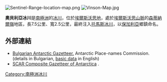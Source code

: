 [[Image:Sentinel-Range-location-map.png|thumb]]
[[Image:Vinson-Map.jpg|thumb]]

{{coord|78|37|00|S|84|23|00|W|display=title}}

'''奧貝利亞冰川'''是[[南極洲|南極洲]]的[[冰川|冰川]]，位於[[埃爾斯沃思地|埃爾斯沃思地]]，處於[[埃爾斯沃思山脈|埃爾斯沃思山脈]]的[[森蒂納爾嶺|森蒂納爾嶺]]地區，長7.5公里、寬2.5公里，最終注入[[托馬斯冰川|托馬斯冰川]]，以[[保加利亞|保加利亞]]鄉鎮命名。

==外部連結==
* [http://apcbg.org/gazet-bg.doc Bulgarian Antarctic Gazetteer.] {{Wayback|url=http://apcbg.org/gazet-bg.doc |date=20160206203828 }} Antarctic Place-names Commission. (details in Bulgarian, [http://apcbg.org/gazet.htm basic data] {{Wayback|url=http://apcbg.org/gazet.htm |date=20160304071225 }} in English)
* [http://data.aad.gov.au/aadc/gaz/scar/ SCAR Composite Gazetteer of Antarctica] {{WebCite|url=https://www.webcitation.org/5ug2CfC7m?url=http://data.aad.gov.au/aadc/gaz/scar/ |date=20101202140255 |dateformat=iso }}.

{{DEFAULTSORT:Obelya Glacier}}
[[Category:南極洲冰川|Category:南極洲冰川]]


{{EllsworthLand-geo-stub}}